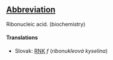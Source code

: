 ==[[Wiktionary:List of acronyms and abbreviations|Abbreviation]]==

Ribonucleic acid. (biochemistry)

==== Translations ====
*Slovak: [[RNK]] ''f'' (''ribonukleová kyselina'')
